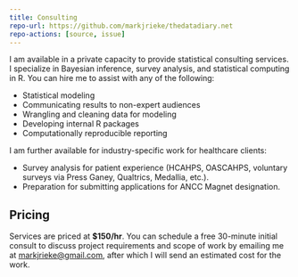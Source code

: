 ```yaml
---
title: Consulting
repo-url: https://github.com/markjrieke/thedatadiary.net
repo-actions: [source, issue]
---
```


I am available in a private capacity to provide statistical consulting services. I specialize in Bayesian inference, survey analysis, and statistical computing in R. You can hire me to assist with any of the following:

* Statistical modeling
* Communicating results to non-expert audiences
* Wrangling and cleaning data for modeling
* Developing internal R packages
* Computationally reproducible reporting

I am further available for industry-specific work for healthcare clients:

* Survey analysis for patient experience (HCAHPS, OASCAHPS, voluntary surveys via Press Ganey, Qualtrics, Medallia, etc.).
* Preparation for submitting applications for ANCC Magnet designation.

## Pricing

Services are priced at **$150/hr**. You can schedule a free 30-minute initial consult to discuss project requirements and scope of work by emailing me at [markjrieke@gmail.com](mailto:markjrieke@gmail.com?subject=Statisitcal Consulting - Initial Consult), after which I will send an estimated cost for the work.
